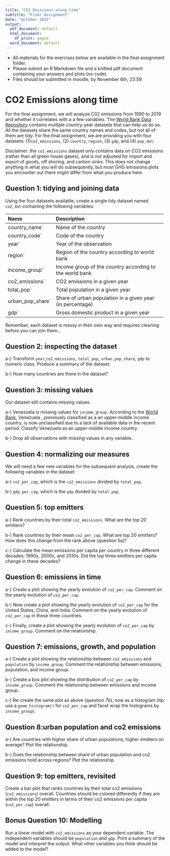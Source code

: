 ```yaml
---
title: "CO2 Emissions along time"
subtitle: "Final Assignment"
date: "October 2022"
output:
  pdf_document: default
  html_document:
    df_print: paged
  word_document: default
---
```


- All materials for the exercises below are available in the final assignment folder.
- Please submit an R Markdown file and a knitted pdf document containing your answers and plots (no code).
- Files should be submitted in moodle, by November 6th, 23:59.


# CO2 Emissions along time

For the final assignment, we will analyze C02 emissions from 1990 to 2019 and whether it correlates with a a few variables.
The [World Bank Data Repository](https://data.worldbank.org/) contains multiple country-year datasets that can help us do so.
All the datasets share the same country names and codes, but not all of them are tidy.
For the final assignment, we are providing you with four datasets: (1)`co2_emissions`, (2) `country_region`, (3) `gdp`, and (4) `pop_dat`.

Disclaimer: the `co2_emissions` dataset only contains data on CO2 emissions (rather than all green house gases), and is not adjusted for import and export of goods, off shoring, and carbon sinks. This does not change anything in what you will do subsequently, but most GHG emissions plots you encounter out there might differ from what you produce here.

## Question 1: tidying and joining data

Using the four datasets available, create a single tidy dataset named `co2_dat` containing the following variables:

--------------------------------------------------------------------------------
 Name                 Description
 -------------------- ----------------------------------------------------------
`country_name`        Name of the country
 
`country_code`        Code of the country
 
`year`                Year of the observation
 
`region`              Region of the country according to world bank
 
`income_group`        Income group of the country according to the world bank
 
`co2_emissions`       CO2 emissions in a given year
  
`total_pop`           Total population in a given year

`urban_pop_share`     Share of urban population in a given year (in percentage)

`gdp`                 Gross domestic product in a given year
--------------------------------------------------------------------------------

Remember, each dataset is messy in their own way and requires cleaning before you can join them...

## Question 2: inspecting the dataset

a-) Transform `year`,`co2_emissions`, `total_pop`, `urban_pop_share`, `gdp`  to numeric class. Produce a summary of the dataset.

b-) How many countries are there in the dataset?

## Question 3: missing values

Our dataset still contains missing values.

a-) Venezuela is missing values for `income_group`. According to the [World Bank](https://blogs.worldbank.org/opendata/new-world-bank-country-classifications-income-level-2021-2022), Venezuela , previously classified as a an upper-middle income country, is now unclassified due to a lack of available data in the recent period. Classify Venezuela as an upper-middle income country. 

b-) Drop all observations with missing values in any variable.

## Question 4: normalizing our measures

We will need a few new variables for the subsequent analysis, create the following variables in the dataset:

a-) `co2_per_cap`, which is the `co2_emissions` divided by `total_pop`.

b-) `gdp_per_cap`, which is the `gdp` divided by `total_pop`.

## Question 5: top emitters

a-) Rank countries by their total `co2_emissions`. What are the top 20 emitters?

b-) Rank countries by their mean `co2_per_cap`. What are top 20 emitters? How does this change from the rank above (question 5a)?

c-) Calculate the mean emissions per capita per country in three different decades: 1990s, 2000s, and 2010s. Did the top three emitters per capita change in these decades?

## Question 6: emissions in time

a-) Create a plot showing the yearly evolution of `co2_per_cap`. Comment on the yearly evolution of `co2_per_cap`.

b-) Now create a plot showing the yearly evolution of `co2_per_cap` for the United States, China, and India. Comment on the yearly evolution of `co2_per_cap` in these three countries.

c-) Finally, create a plot showing the yearly evolution of `co2_per_cap` by `income_group`. Comment on the relationship.

## Question 7: emissions, growth, and population

a-) Create a plot showing the relationship between `co2_emissions` and `population` by `income_group`. Comment the relationship between emissions, population, and income group.

b-) Create a box plot showing the distribution of `co2_per_cap` by `income_group`. Comment the relationship between emissions and income group.

c-) Re-create the same plot as above (question 7b), now as a histogram (tip: use a `geom_histogram()` for `co2_per_cap` and facet wrap the histograms by `income_group`).

## Question 8:urban population and co2 emissions

a-) Are countries with higher share of urban populations, higher emitters on average? Plot the relationship.

b-) Does the relationship between share of urban population and co2 emissions hold across regions? Plot the relationship.

## Question 9: top emitters, revisited

Create a bar plot that ranks countries by their total co2 emissions (`co2_emissions`) overall. Countries should be colored differently if they are within the top 20 emitters in terms of their co2 emissions per capita (`co2_per_cap`) overall.

## Bonus Question 10: Modelling

Run a linear model with `co2_emissions` as your dependent variable. The independent variables should be `population` and `gdp`. Print a summary of the model and interpret the output. What other variables you think should be added to the model?
